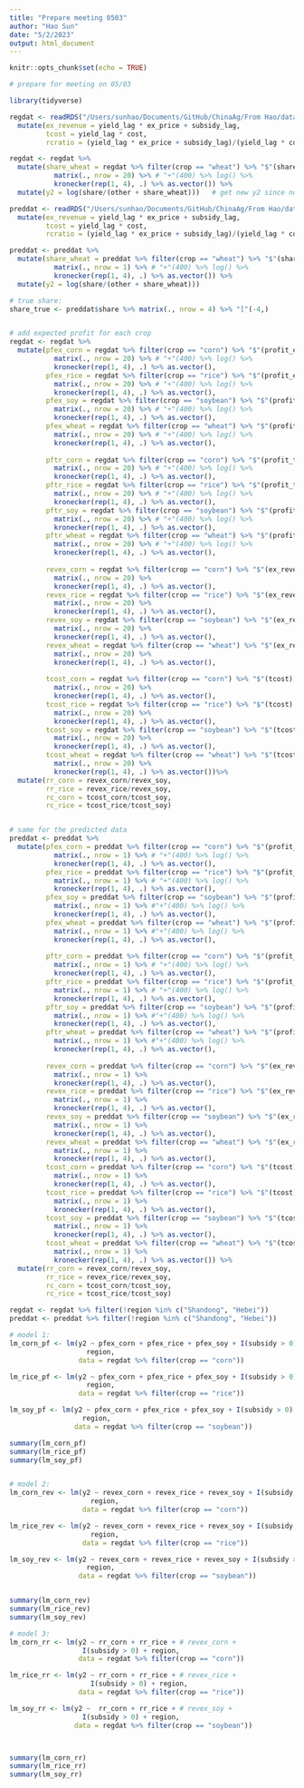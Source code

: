 ```yaml
---
title: "Prepare meeting 0503"
author: "Hao Sun"
date: "5/2/2023"
output: html_document
---
```


```r
knitr::opts_chunk$set(echo = TRUE)
```

```r
# prepare for meeting on 05/03

library(tidyverse)

regdat <- readRDS("/Users/sunhao/Documents/GitHub/ChinaAg/From Hao/data/dongbei/regdat_V2.rds") %>% 
  mutate(ex_revenue = yield_lag * ex_price + subsidy_lag, 
         tcost = yield_lag * cost,
         rcratio = (yield_lag * ex_price + subsidy_lag)/(yield_lag * cost)) 

regdat <- regdat %>% 
  mutate(share_wheat = regdat %>% filter(crop == "wheat") %>% "$"(share) %>% 
           matrix(., nrow = 20) %>% # "+"(400) %>% log() %>% 
           kronecker(rep(1, 4), .) %>% as.vector()) %>% 
  mutate(y2 = log(share/(other + share_wheat)))   # get new y2 since now we combine other and wheat

preddat <- readRDS("/Users/sunhao/Documents/GitHub/ChinaAg/From Hao/data/dongbei/preddat_V2.rds") %>% 
  mutate(ex_revenue = yield_lag * ex_price + subsidy_lag,
         tcost = yield_lag * cost,
         rcratio = (yield_lag * ex_price + subsidy_lag)/(yield_lag * cost)) 

preddat <- preddat %>% 
  mutate(share_wheat = preddat %>% filter(crop == "wheat") %>% "$"(share) %>% 
           matrix(., nrow = 1) %>% # "+"(400) %>% log() %>% 
           kronecker(rep(1, 4), .) %>% as.vector()) %>% 
  mutate(y2 = log(share/(other + share_wheat))) 

# true share: 
share_true <- preddat$share %>% matrix(., nrow = 4) %>% "["(-4,)


# add expected profit for each crop 
regdat <- regdat %>% 
  mutate(pfex_corn = regdat %>% filter(crop == "corn") %>% "$"(profit_ex) %>% 
           matrix(., nrow = 20) %>% # "+"(400) %>% log() %>% 
           kronecker(rep(1, 4), .) %>% as.vector(), 
         pfex_rice = regdat %>% filter(crop == "rice") %>% "$"(profit_ex) %>% 
           matrix(., nrow = 20) %>% # "+"(400) %>% log() %>% 
           kronecker(rep(1, 4), .) %>% as.vector(), 
         pfex_soy = regdat %>% filter(crop == "soybean") %>% "$"(profit_ex) %>% 
           matrix(., nrow = 20) %>% # "+"(400) %>% log() %>% 
           kronecker(rep(1, 4), .) %>% as.vector(), 
         pfex_wheat = regdat %>% filter(crop == "wheat") %>% "$"(profit_ex) %>% 
           matrix(., nrow = 20) %>% # "+"(400) %>% log() %>% 
           kronecker(rep(1, 4), .) %>% as.vector(),
         
         pftr_corn = regdat %>% filter(crop == "corn") %>% "$"(profit_true_lag) %>% 
           matrix(., nrow = 20) %>% # "+"(400) %>% log() %>% 
           kronecker(rep(1, 4), .) %>% as.vector(), 
         pftr_rice = regdat %>% filter(crop == "rice") %>% "$"(profit_true_lag) %>% 
           matrix(., nrow = 20) %>% # "+"(400) %>% log() %>% 
           kronecker(rep(1, 4), .) %>% as.vector(), 
         pftr_soy = regdat %>% filter(crop == "soybean") %>% "$"(profit_true_lag) %>% 
           matrix(., nrow = 20) %>% # "+"(400) %>% log() %>% 
           kronecker(rep(1, 4), .) %>% as.vector(), 
         pftr_wheat = regdat %>% filter(crop == "wheat") %>% "$"(profit_true_lag) %>% 
           matrix(., nrow = 20) %>% # "+"(400) %>% log() %>% 
           kronecker(rep(1, 4), .) %>% as.vector(),
         
         revex_corn = regdat %>% filter(crop == "corn") %>% "$"(ex_revenue) %>% 
           matrix(., nrow = 20) %>% 
           kronecker(rep(1, 4), .) %>% as.vector(), 
         revex_rice = regdat %>% filter(crop == "rice") %>% "$"(ex_revenue) %>% 
           matrix(., nrow = 20) %>% 
           kronecker(rep(1, 4), .) %>% as.vector(),
         revex_soy = regdat %>% filter(crop == "soybean") %>% "$"(ex_revenue) %>% 
           matrix(., nrow = 20) %>% 
           kronecker(rep(1, 4), .) %>% as.vector(), 
         revex_wheat = regdat %>% filter(crop == "wheat") %>% "$"(ex_revenue) %>% 
           matrix(., nrow = 20) %>% 
           kronecker(rep(1, 4), .) %>% as.vector(),
         
         tcost_corn = regdat %>% filter(crop == "corn") %>% "$"(tcost) %>% 
           matrix(., nrow = 20) %>% 
           kronecker(rep(1, 4), .) %>% as.vector(), 
         tcost_rice = regdat %>% filter(crop == "rice") %>% "$"(tcost) %>% 
           matrix(., nrow = 20) %>% 
           kronecker(rep(1, 4), .) %>% as.vector(),
         tcost_soy = regdat %>% filter(crop == "soybean") %>% "$"(tcost) %>% 
           matrix(., nrow = 20) %>% 
           kronecker(rep(1, 4), .) %>% as.vector(), 
         tcost_wheat = regdat %>% filter(crop == "wheat") %>% "$"(tcost) %>% 
           matrix(., nrow = 20) %>% 
           kronecker(rep(1, 4), .) %>% as.vector())%>% 
  mutate(rr_corn = revex_corn/revex_soy, 
         rr_rice = revex_rice/revex_soy,
         rc_corn = tcost_corn/tcost_soy, 
         rc_rice = tcost_rice/tcost_soy)


# same for the predicted data 
preddat <- preddat %>% 
  mutate(pfex_corn = preddat %>% filter(crop == "corn") %>% "$"(profit_ex) %>% 
           matrix(., nrow = 1) %>% # "+"(400) %>% log() %>% 
           kronecker(rep(1, 4), .) %>% as.vector(), 
         pfex_rice = preddat %>% filter(crop == "rice") %>% "$"(profit_ex) %>% 
           matrix(., nrow = 1) %>% # "+"(400) %>% log() %>% 
           kronecker(rep(1, 4), .) %>% as.vector(), 
         pfex_soy = preddat %>% filter(crop == "soybean") %>% "$"(profit_ex) %>% 
           matrix(., nrow = 1) %>% #"+"(400) %>% log() %>% 
           kronecker(rep(1, 4), .) %>% as.vector(), 
         pfex_wheat = preddat %>% filter(crop == "wheat") %>% "$"(profit_ex) %>% 
           matrix(., nrow = 1) %>% #"+"(400) %>% log() %>% 
           kronecker(rep(1, 4), .) %>% as.vector(),
         
         pftr_corn = preddat %>% filter(crop == "corn") %>% "$"(profit_true_lag) %>% 
           matrix(., nrow = 1) %>% # "+"(400) %>% log() %>% 
           kronecker(rep(1, 4), .) %>% as.vector(), 
         pftr_rice = preddat %>% filter(crop == "rice") %>% "$"(profit_true_lag) %>% 
           matrix(., nrow = 1) %>% # "+"(400) %>% log() %>% 
           kronecker(rep(1, 4), .) %>% as.vector(), 
         pftr_soy = preddat %>% filter(crop == "soybean") %>% "$"(profit_true_lag) %>% 
           matrix(., nrow = 1) %>% #"+"(400) %>% log() %>% 
           kronecker(rep(1, 4), .) %>% as.vector(), 
         pftr_wheat = preddat %>% filter(crop == "wheat") %>% "$"(profit_true_lag) %>% 
           matrix(., nrow = 1) %>% #"+"(400) %>% log() %>% 
           kronecker(rep(1, 4), .) %>% as.vector(),
         
         revex_corn = preddat %>% filter(crop == "corn") %>% "$"(ex_revenue) %>% 
           matrix(., nrow = 1) %>% 
           kronecker(rep(1, 4), .) %>% as.vector(), 
         revex_rice = preddat %>% filter(crop == "rice") %>% "$"(ex_revenue) %>% 
           matrix(., nrow = 1) %>% 
           kronecker(rep(1, 4), .) %>% as.vector(),
         revex_soy = preddat %>% filter(crop == "soybean") %>% "$"(ex_revenue) %>% 
           matrix(., nrow = 1) %>% 
           kronecker(rep(1, 4), .) %>% as.vector(), 
         revex_wheat = preddat %>% filter(crop == "wheat") %>% "$"(ex_revenue) %>% 
           matrix(., nrow = 1) %>% 
           kronecker(rep(1, 4), .) %>% as.vector(),
         tcost_corn = preddat %>% filter(crop == "corn") %>% "$"(tcost) %>% 
           matrix(., nrow = 1) %>% 
           kronecker(rep(1, 4), .) %>% as.vector(), 
         tcost_rice = preddat %>% filter(crop == "rice") %>% "$"(tcost) %>% 
           matrix(., nrow = 1) %>% 
           kronecker(rep(1, 4), .) %>% as.vector(),
         tcost_soy = preddat %>% filter(crop == "soybean") %>% "$"(tcost) %>% 
           matrix(., nrow = 1) %>% 
           kronecker(rep(1, 4), .) %>% as.vector(), 
         tcost_wheat = preddat %>% filter(crop == "wheat") %>% "$"(tcost) %>% 
           matrix(., nrow = 1) %>% 
           kronecker(rep(1, 4), .) %>% as.vector()) %>% 
  mutate(rr_corn = revex_corn/revex_soy, 
         rr_rice = revex_rice/revex_soy,
         rc_corn = tcost_corn/tcost_soy, 
         rc_rice = tcost_rice/tcost_soy)

regdat <- regdat %>% filter(!region %in% c("Shandong", "Hebei"))
preddat <- preddat %>% filter(!region %in% c("Shandong", "Hebei"))

# model 1: 
lm_corn_pf <- lm(y2 ~ pfex_corn + pfex_rice + pfex_soy + I(subsidy > 0) + # revex_corn +
                   region,
                 data = regdat %>% filter(crop == "corn"))

lm_rice_pf <- lm(y2 ~ pfex_corn + pfex_rice + pfex_soy + I(subsidy > 0) + # revex_rice + 
                   region,
                 data = regdat %>% filter(crop == "rice"))

lm_soy_pf <- lm(y2 ~ pfex_corn + pfex_rice + pfex_soy + I(subsidy > 0) + # revex_soy + 
                  region,
                data = regdat %>% filter(crop == "soybean"))

summary(lm_corn_pf)
summary(lm_rice_pf)
summary(lm_soy_pf)


# model 2: 
lm_corn_rev <- lm(y2 ~ revex_corn + revex_rice + revex_soy + I(subsidy > 0) +
                    region,
                  data = regdat %>% filter(crop == "corn"))

lm_rice_rev <- lm(y2 ~ revex_corn + revex_rice + revex_soy + I(subsidy > 0) +
                    region,
                  data = regdat %>% filter(crop == "rice"))

lm_soy_rev <- lm(y2 ~ revex_corn + revex_rice + revex_soy + I(subsidy > 0) +
                   region,
                 data = regdat %>% filter(crop == "soybean"))


summary(lm_corn_rev)
summary(lm_rice_rev)
summary(lm_soy_rev)

# model 3: 
lm_corn_rr <- lm(y2 ~ rr_corn + rr_rice + # revex_corn + 
                  I(subsidy > 0) + region, 
                 data = regdat %>% filter(crop == "corn"))

lm_rice_rr <- lm(y2 ~ rr_corn + rr_rice + # revex_rice +
                    I(subsidy > 0) + region, 
                 data = regdat %>% filter(crop == "rice"))

lm_soy_rr <- lm(y2 ~  rr_corn + rr_rice + # revex_soy + 
                  I(subsidy > 0) + region, 
                data = regdat %>% filter(crop == "soybean"))



summary(lm_corn_rr)
summary(lm_rice_rr)
summary(lm_soy_rr)
```

